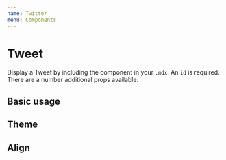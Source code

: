 ```yaml
---
name: Twitter
menu: Components
---
```



# Tweet

Display a Tweet by including the component in your `.mdx`. An `id` is required. There are a number additional props available.

<Props of={Tweet} />

## Basic usage

<Playground>
  <Tweet id="PaulieScanlon/status/1201514996838141952" />
</Playground>

## Theme

<Playground>
  <Tweet id="PaulieScanlon/status/1201514996838141952" theme="dark" />
</Playground>

## Align

<Playground>
  <Tweet id="PaulieScanlon/status/1201514996838141952" align="right" />
</Playground>
